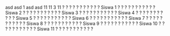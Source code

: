<?xml version="1.0" encoding="UTF-8" standalone="no"?>
<root>
<config>
<mapel>asd</mapel>
<guru>asd</guru>
<berkas>1</berkas>
<kelas>asd</kelas>
</config>
<item id="0">
<kompetensi>asd</kompetensi>
<siswa>11</siswa>
<jmlSoal>11</jmlSoal>
<tipe>3</tipe>
<kkm>11</kkm>
<kunci>?</kunci>
<kunci>?</kunci>
<kunci>?</kunci>
<kunci>?</kunci>
<kunci>?</kunci>
<kunci>?</kunci>
<kunci>?</kunci>
<kunci>?</kunci>
<kunci>?</kunci>
<kunci>?</kunci>
<kunci>?</kunci>
<soal>Siswa 1</soal>
<soal>?</soal>
<soal>?</soal>
<soal>?</soal>
<soal>?</soal>
<soal>?</soal>
<soal>?</soal>
<soal>?</soal>
<soal>?</soal>
<soal>?</soal>
<soal>?</soal>
<soal>?</soal>
<soal>Siswa 2</soal>
<soal>?</soal>
<soal>?</soal>
<soal>?</soal>
<soal>?</soal>
<soal>?</soal>
<soal>?</soal>
<soal>?</soal>
<soal>?</soal>
<soal>?</soal>
<soal>?</soal>
<soal>?</soal>
<soal>Siswa 3</soal>
<soal>?</soal>
<soal>?</soal>
<soal>?</soal>
<soal>?</soal>
<soal>?</soal>
<soal>?</soal>
<soal>?</soal>
<soal>?</soal>
<soal>?</soal>
<soal>?</soal>
<soal>?</soal>
<soal>Siswa 4</soal>
<soal>?</soal>
<soal>?</soal>
<soal>?</soal>
<soal>?</soal>
<soal>?</soal>
<soal>?</soal>
<soal>?</soal>
<soal>?</soal>
<soal>?</soal>
<soal>?</soal>
<soal>?</soal>
<soal>Siswa 5</soal>
<soal>?</soal>
<soal>?</soal>
<soal>?</soal>
<soal>?</soal>
<soal>?</soal>
<soal>?</soal>
<soal>?</soal>
<soal>?</soal>
<soal>?</soal>
<soal>?</soal>
<soal>?</soal>
<soal>Siswa 6</soal>
<soal>?</soal>
<soal>?</soal>
<soal>?</soal>
<soal>?</soal>
<soal>?</soal>
<soal>?</soal>
<soal>?</soal>
<soal>?</soal>
<soal>?</soal>
<soal>?</soal>
<soal>?</soal>
<soal>Siswa 7</soal>
<soal>?</soal>
<soal>?</soal>
<soal>?</soal>
<soal>?</soal>
<soal>?</soal>
<soal>?</soal>
<soal>?</soal>
<soal>?</soal>
<soal>?</soal>
<soal>?</soal>
<soal>?</soal>
<soal>Siswa 8</soal>
<soal>?</soal>
<soal>?</soal>
<soal>?</soal>
<soal>?</soal>
<soal>?</soal>
<soal>?</soal>
<soal>?</soal>
<soal>?</soal>
<soal>?</soal>
<soal>?</soal>
<soal>?</soal>
<soal>Siswa 9</soal>
<soal>?</soal>
<soal>?</soal>
<soal>?</soal>
<soal>?</soal>
<soal>?</soal>
<soal>?</soal>
<soal>?</soal>
<soal>?</soal>
<soal>?</soal>
<soal>?</soal>
<soal>?</soal>
<soal>Siswa 10</soal>
<soal>?</soal>
<soal>?</soal>
<soal>?</soal>
<soal>?</soal>
<soal>?</soal>
<soal>?</soal>
<soal>?</soal>
<soal>?</soal>
<soal>?</soal>
<soal>?</soal>
<soal>?</soal>
<soal>Siswa 11</soal>
<soal>?</soal>
<soal>?</soal>
<soal>?</soal>
<soal>?</soal>
<soal>?</soal>
<soal>?</soal>
<soal>?</soal>
<soal>?</soal>
<soal>?</soal>
<soal>?</soal>
<soal>?</soal>
</item>
</root>
